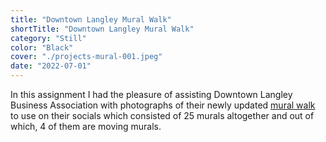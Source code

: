 ```yaml
---
title: "Downtown Langley Mural Walk"
shortTitle: "Downtown Langley Mural Walk"
category: "Still"
color: "Black"
cover: "./projects-mural-001.jpeg"
date: "2022-07-01"
---
```


In this assignment I had the pleasure of assisting Downtown Langley Business Association with photographs of their newly updated [mural walk](https://www.downtownlangley.com/events-calendar/mural-walk) to use on their socials which consisted of 25 murals altogether and out of which, 4 of them are moving murals.
